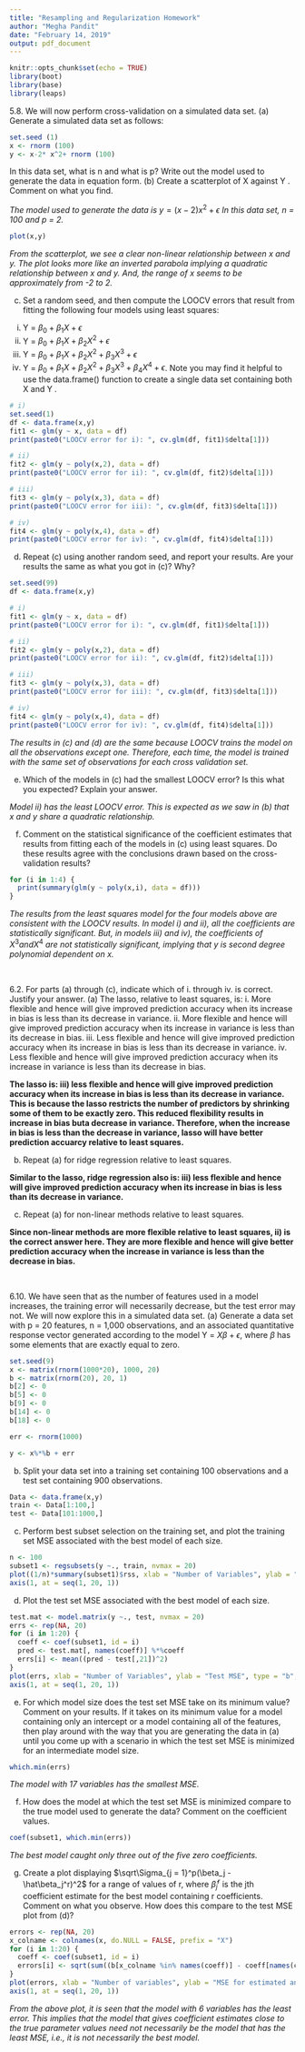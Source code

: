 ```yaml
---
title: "Resampling and Regularization Homework"
author: "Megha Pandit"
date: "February 14, 2019"
output: pdf_document
---
```


```r
knitr::opts_chunk$set(echo = TRUE)
library(boot)
library(base)
library(leaps)
```

5.8. We will now perform cross-validation on a simulated data set.
(a) Generate a simulated data set as follows:

```r
set.seed (1)
x <- rnorm (100)
y <- x-2* x^2+ rnorm (100)
```

In this data set, what is n and what is p? Write out the model used to generate the data in equation form.
(b) Create a scatterplot of X against Y . Comment on what you find.

_*The model used to generate the data is*_ $y = (x - 2)x^2 + \epsilon$
_*In this data set, n = 100 and p = 2.*_

```r
plot(x,y)
```
_*From the scatterplot, we see a clear non-linear relationship between x and y. The plot looks more like an inverted parabola implying a quadratic relationship between x and y. And, the range of x seems to be approximately from -2 to 2.*_

(c) Set a random seed, and then compute the LOOCV errors that result from fitting the following four models using least squares:
i. Y = $\beta_0 + \beta_1X + \epsilon$
ii. Y = $\beta_0 + \beta_1X + \beta_2X^2 + \epsilon$
iii. Y = $\beta_0 + \beta_1X + \beta_2X^2 + \beta_3X^3 + \epsilon$
iv. Y = $\beta_0 + \beta_1X + \beta_2X^2 + \beta_3X^3 + \beta_4X^4 + \epsilon$.
Note you may find it helpful to use the data.frame() function to create a single data set containing both X and Y .

```r
# i)
set.seed(1)
df <- data.frame(x,y)
fit1 <- glm(y ~ x, data = df)
print(paste0("LOOCV error for i): ", cv.glm(df, fit1)$delta[1]))

# ii)
fit2 <- glm(y ~ poly(x,2), data = df)
print(paste0("LOOCV error for ii): ", cv.glm(df, fit2)$delta[1]))

# iii)
fit3 <- glm(y ~ poly(x,3), data = df)
print(paste0("LOOCV error for iii): ", cv.glm(df, fit3)$delta[1]))

# iv)
fit4 <- glm(y ~ poly(x,4), data = df)
print(paste0("LOOCV error for iv): ", cv.glm(df, fit4)$delta[1]))
```

(d) Repeat (c) using another random seed, and report your results. Are your results the same as what you got in (c)? Why?

```r
set.seed(99)
df <- data.frame(x,y)

# i)
fit1 <- glm(y ~ x, data = df)
print(paste0("LOOCV error for i): ", cv.glm(df, fit1)$delta[1]))

# ii)
fit2 <- glm(y ~ poly(x,2), data = df)
print(paste0("LOOCV error for ii): ", cv.glm(df, fit2)$delta[1]))

# iii)
fit3 <- glm(y ~ poly(x,3), data = df)
print(paste0("LOOCV error for iii): ", cv.glm(df, fit3)$delta[1]))

# iv)
fit4 <- glm(y ~ poly(x,4), data = df)
print(paste0("LOOCV error for iv): ", cv.glm(df, fit4)$delta[1]))
```
_*The results in (c) and (d) are the same because LOOCV trains the model on all the observations except one. Therefore, each time, the model is trained with the same set of observations for each cross validation set.*_

(e) Which of the models in (c) had the smallest LOOCV error? Is this what you expected? Explain your answer.

_*Model ii) has the least LOOCV error. This is expected as we saw in (b) that x and y share a quadratic relationship.*_


(f) Comment on the statistical significance of the coefficient estimates that results from fitting each of the models in (c) using least squares. Do these results agree with the conclusions drawn based on the cross-validation results?

```r
for (i in 1:4) {
  print(summary(glm(y ~ poly(x,i), data = df)))
}
```
_*The results from the least squares model for the four models above are consistent with the LOOCV results. In model i) and ii), all the coefficients are statistically significant. But, in models iii) and iv), the coefficients of*_ $X^3 and X^4$ _*are not statistically significant, implying that y is second degree polynomial dependent on x.*_

$~$

6.2. For parts (a) through (c), indicate which of i. through iv. is correct. Justify your answer.
(a) The lasso, relative to least squares, is: 
i. More flexible and hence will give improved prediction accuracy when its increase in bias is less than its decrease in variance.
ii. More flexible and hence will give improved prediction accuracy when its increase in variance is less than its decrease in bias.
iii. Less flexible and hence will give improved prediction accuracy when its increase in bias is less than its decrease in variance.
iv. Less flexible and hence will give improved prediction accuracy when its increase in variance is less than its decrease in bias.

__**The lasso is: iii) less flexible and hence will give improved prediction accuracy when its increase in bias is less than its decrease in variance. This is because the lasso restricts the number of predictors by shrinking some of them to be exactly zero. This reduced flexibility results in increase in bias buta decrease in variance. Therefore, when the increase in bias is less than the decrease in variance, lasso will have better prediction accuarcy relative to least squares.**__

(b) Repeat (a) for ridge regression relative to least squares.

__**Similar to the lasso, ridge regression also is: iii) less flexible and hence will give improved prediction accuracy when its increase in bias is less than its decrease in variance.**__

(c) Repeat (a) for non-linear methods relative to least squares.

__**Since non-linear methods are more flexible relative to least squares, ii) is the correct answer here. They are more flexible and hence will give better prediction accuracy when the increase in variance is less than the decrease in bias.**__

$~$

6.10. We have seen that as the number of features used in a model increases, the training error will necessarily decrease, but the test error may not. We will now explore this in a simulated data set.
(a) Generate a data set with p = 20 features, n = 1,000 observations, and an associated quantitative response vector generated according to the model Y = $X\beta + \epsilon$, where $\beta$ has some elements that are exactly equal to zero.

```r
set.seed(9)
x <- matrix(rnorm(1000*20), 1000, 20)
b <- matrix(rnorm(20), 20, 1)
b[2] <- 0
b[5] <- 0
b[9] <- 0
b[14] <- 0
b[18] <- 0

err <- rnorm(1000)

y <- x%*%b + err 
```

(b) Split your data set into a training set containing 100 observations and a test set containing 900 observations.

```r
Data <- data.frame(x,y)
train <- Data[1:100,]
test <- Data[101:1000,]
```

(c) Perform best subset selection on the training set, and plot the training set MSE associated with the best model of each size.

```r
n <- 100
subset1 <- regsubsets(y ~., train, nvmax = 20)
plot((1/n)*summary(subset1)$rss, xlab = "Number of Variables", ylab = "Training MSE", type = "b", pch = 19)
axis(1, at = seq(1, 20, 1))
```

(d) Plot the test set MSE associated with the best model of each size.

```r
test.mat <- model.matrix(y ~., test, nvmax = 20)
errs <- rep(NA, 20)
for (i in 1:20) {
  coeff <- coef(subset1, id = i)
  pred <- test.mat[, names(coeff)] %*%coeff
  errs[i] <- mean((pred - test[,21])^2) 
}
plot(errs, xlab = "Number of Variables", ylab = "Test MSE", type = "b", pch = 19)
axis(1, at = seq(1, 20, 1))
```

(e) For which model size does the test set MSE take on its minimum value? Comment on your results. If it takes on its minimum value for a model containing only an intercept or a model containing all of the features, then play around with the way that you are generating the data in (a) until you come up with a scenario in which the test set MSE is minimized for an intermediate model size.

```r
which.min(errs)
```
_*The model with 17 variables has the smallest MSE.*_


(f) How does the model at which the test set MSE is minimized compare to the true model used to generate the data? Comment on the coefficient values.

```r
coef(subset1, which.min(errs))
```
_*The best model caught only three out of the five zero coefficients.*_


(g) Create a plot displaying $\sqrt\Sigma_{j = 1}^p(\beta_j - \hat\beta_j^r)^2$ for a range of values of r, where $\hat\beta_j^r$ is the jth coefficient estimate for the best model containing r coefficients. Comment on what you observe. How does this compare to the test MSE plot from (d)?

```r
errors <- rep(NA, 20)
x_colname <- colnames(x, do.NULL = FALSE, prefix = "X")
for (i in 1:20) {
  coeff <- coef(subset1, id = i)
  errors[i] <- sqrt(sum((b[x_colname %in% names(coeff)] - coeff[names(coeff) %in% x_colname])^2) + sum(b[!(x_colname %in% names(coeff))])^2) 
}
plot(errors, xlab = "Number of variables", ylab = "MSE for estimated and true coefficients", type = "b", pch = 19)
axis(1, at = seq(1, 20, 1))

```

_*From the above plot, it is seen that the model with 6 variables has the least error. This implies that the model that gives coefficient estimates close to the true parameter values need not necessarily be the model that has the least MSE, i.e., it is not necessarily the best model.*_